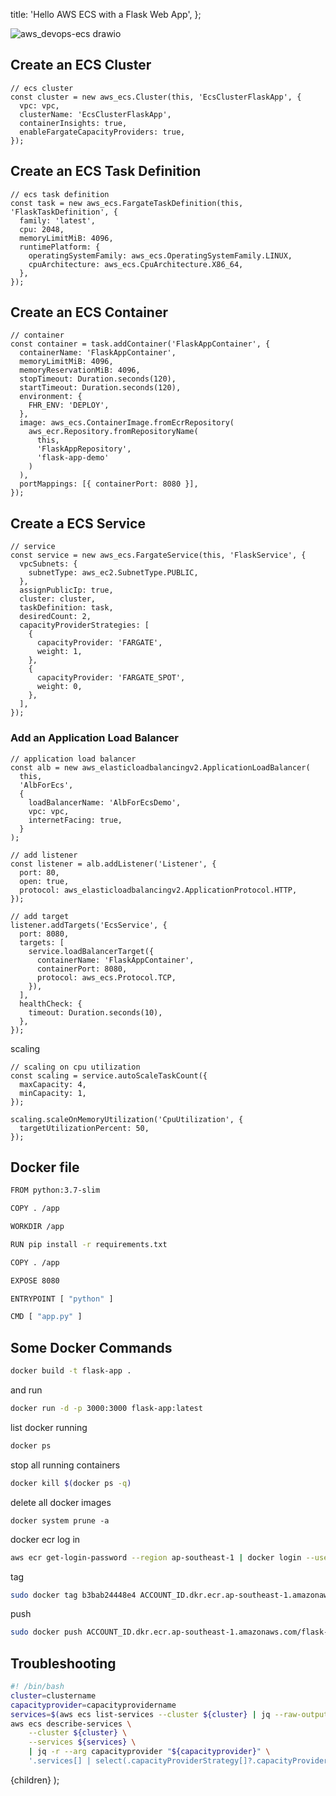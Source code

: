   title: 'Hello AWS ECS with a Flask Web App',
};


![aws_devops-ecs drawio](https://user-images.githubusercontent.com/20411077/179500956-425bfa52-b434-46b3-a7f0-0d9914eb8dce.png)

## Create an ECS Cluster

```tsx
// ecs cluster
const cluster = new aws_ecs.Cluster(this, 'EcsClusterFlaskApp', {
  vpc: vpc,
  clusterName: 'EcsClusterFlaskApp',
  containerInsights: true,
  enableFargateCapacityProviders: true,
});
```

## Create an ECS Task Definition

```tsx
// ecs task definition
const task = new aws_ecs.FargateTaskDefinition(this, 'FlaskTaskDefinition', {
  family: 'latest',
  cpu: 2048,
  memoryLimitMiB: 4096,
  runtimePlatform: {
    operatingSystemFamily: aws_ecs.OperatingSystemFamily.LINUX,
    cpuArchitecture: aws_ecs.CpuArchitecture.X86_64,
  },
});
```

## Create an ECS Container

```tsx
// container
const container = task.addContainer('FlaskAppContainer', {
  containerName: 'FlaskAppContainer',
  memoryLimitMiB: 4096,
  memoryReservationMiB: 4096,
  stopTimeout: Duration.seconds(120),
  startTimeout: Duration.seconds(120),
  environment: {
    FHR_ENV: 'DEPLOY',
  },
  image: aws_ecs.ContainerImage.fromEcrRepository(
    aws_ecr.Repository.fromRepositoryName(
      this,
      'FlaskAppRepository',
      'flask-app-demo'
    )
  ),
  portMappings: [{ containerPort: 8080 }],
});
```

## Create a ECS Service

```tsx
// service
const service = new aws_ecs.FargateService(this, 'FlaskService', {
  vpcSubnets: {
    subnetType: aws_ec2.SubnetType.PUBLIC,
  },
  assignPublicIp: true,
  cluster: cluster,
  taskDefinition: task,
  desiredCount: 2,
  capacityProviderStrategies: [
    {
      capacityProvider: 'FARGATE',
      weight: 1,
    },
    {
      capacityProvider: 'FARGATE_SPOT',
      weight: 0,
    },
  ],
});
```

### Add an Application Load Balancer

```tsx
// application load balancer
const alb = new aws_elasticloadbalancingv2.ApplicationLoadBalancer(
  this,
  'AlbForEcs',
  {
    loadBalancerName: 'AlbForEcsDemo',
    vpc: vpc,
    internetFacing: true,
  }
);

// add listener
const listener = alb.addListener('Listener', {
  port: 80,
  open: true,
  protocol: aws_elasticloadbalancingv2.ApplicationProtocol.HTTP,
});

// add target
listener.addTargets('EcsService', {
  port: 8080,
  targets: [
    service.loadBalancerTarget({
      containerName: 'FlaskAppContainer',
      containerPort: 8080,
      protocol: aws_ecs.Protocol.TCP,
    }),
  ],
  healthCheck: {
    timeout: Duration.seconds(10),
  },
});
```

scaling

```tsx
// scaling on cpu utilization
const scaling = service.autoScaleTaskCount({
  maxCapacity: 4,
  minCapacity: 1,
});

scaling.scaleOnMemoryUtilization('CpuUtilization', {
  targetUtilizationPercent: 50,
});
```

## Docker file

```bash
FROM python:3.7-slim

COPY . /app

WORKDIR /app

RUN pip install -r requirements.txt

COPY . /app

EXPOSE 8080

ENTRYPOINT [ "python" ]

CMD [ "app.py" ]

```

## Some Docker Commands

```bash
docker build -t flask-app .
```

and run

```bash
docker run -d -p 3000:3000 flask-app:latest
```

list docker running

```bash
docker ps
```

stop all running containers

```bash
docker kill $(docker ps -q)
```

delete all docker images

```
docker system prune -a
```

docker ecr log in

```bash
aws ecr get-login-password --region ap-southeast-1 | docker login --username AWS --password-stdin ACCOUNT_ID.dkr.ecr.ap-southeast-1.amazonaws.com
```

tag

```bash
sudo docker tag b3bab24448e4 ACCOUNT_ID.dkr.ecr.ap-southeast-1.amazonaws.com/flask-app-demo:latest
```

push

```bash
sudo docker push ACCOUNT_ID.dkr.ecr.ap-southeast-1.amazonaws.com/flask-app-demo:latest
```

## Troubleshooting

```bash
#! /bin/bash
cluster=clustername
capacityprovider=capacityprovidername
services=$(aws ecs list-services --cluster ${cluster} | jq --raw-output '.serviceArns[]')
aws ecs describe-services \
    --cluster ${cluster} \
    --services ${services} \
    | jq -r --arg capacityprovider "${capacityprovider}" \
    '.services[] | select(.capacityProviderStrategy[]?.capacityProvider == $capacityprovider) | .serviceName'
```

  <MyLayoutTest frontmatter={meta}>{children}</MyLayoutTest>
);
